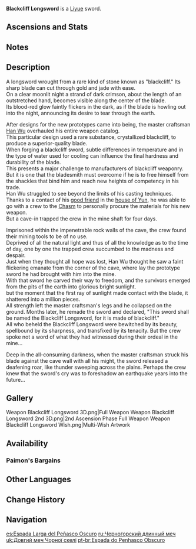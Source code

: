 {{Weapon Infobox
|id             = 11408
|image          = <gallery>
Weapon Blackcliff Longsword.png|Base
Weapon Blackcliff Longsword 2nd.png|2nd Ascension
</gallery>
|type           = Sword
|series         = Blackcliff
|releaseDate    = 2020-11-01
|rarity         = 4
|base_atk       = 44
|2nd_stat_type  = CRIT DMG
|2nd_stat       = 8%
|passive        = Press the Advantage
|effect         = After defeating an opponent, ATK is increased by (var1)% for 30s. This effect has a maximum of 3 stacks, and the duration of each stack is independent of the others.
|eff_rank1_var1 = 12
|eff_rank2_var1 = 15
|eff_rank3_var1 = 18
|eff_rank4_var1 = 21
|eff_rank5_var1 = 24
|eff_att1       = ATK
|obtain         = Paimon's Bargains
}}
{{Description|A sword made of blackstone. It has a dark crimson glow on its black blade.}}
'''Blackcliff Longsword''' is a [[Liyue]] sword.

==Ascensions and Stats==
{{Weapon Ascensions and Stats
|ascendMat1 = Luminous Sands from Guyun
|ascendMat2 = Lustrous Stone from Guyun
|ascendMat3 = Relic from Guyun
|ascendMat4 = Divine Body from Guyun
|bossMat1   = Hunter's Sacrificial Knife
|bossMat2   = Agent's Sacrificial Knife
|bossMat3   = Inspector's Sacrificial Knife
|commonMat1 = Firm Arrowhead
|commonMat2 = Sharp Arrowhead
|commonMat3 = Weathered Arrowhead
}}

==Notes==
{{Transclude|Blackcliff Series|Notes}}

==Description==
A longsword wrought from a rare kind of stone known as "blackcliff." Its sharp blade can cut through gold and jade with ease.<br />
On a clear moonlit night a strand of dark crimson, about the length of an outstretched hand, becomes visible along the center of the blade.<br />
Its blood-red glow faintly flickers in the dark, as if the blade is howling out into the night, announcing its desire to tear through the earth.

After designs for the new prototypes came into being, the master craftsman [[Han Wu]] overhauled his entire weapon catalog.<br />
This particular design used a rare substance, crystallized blackcliff, to produce a superior-quality blade.<br />
When forging a blackcliff sword, subtle differences in temperature and in the type of water used for cooling can influence the final hardness and durability of the blade.<br />
This presents a major challenge to manufacturers of blackcliff weaponry. But it is one that the bladesmith must overcome if he is to free himself from the shackles that bind him and reach new heights of competency in his trade.<br />
Han Wu struggled to see beyond the limits of his casting techniques. Thanks to a contact of his [[Yun Hui|good friend]] in the [[Yun Family|house of Yun]], he was able to go with a crew to the [[The Chasm|Chasm]] to personally procure the materials for his new weapon.<br />
But a cave-in trapped the crew in the mine shaft for four days.

Imprisoned within the impenetrable rock walls of the cave, the crew found their mining tools to be of no use.<br />
Deprived of all the natural light and thus of all the knowledge as to the time of day, one by one the trapped crew succumbed to the madness and despair.<br />
Just when they thought all hope was lost, Han Wu thought he saw a faint flickering emanate from the corner of the cave, where lay the prototype sword he had brought with him into the mine.<br />
With that sword he carved their way to freedom, and the survivors emerged from the pits of the earth into glorious bright sunlight.<br />
but the moment that the first ray of sunlight made contact with the blade, it shattered into a million pieces.<br />
All strength left the master craftsman's legs and he collapsed on the ground. Months later, he remade the sword and declared, "This sword shall be named the Blackcliff Longsword, for it is made of blackcliff."<br />
All who beheld the Blackcliff Longsword were bewitched by its beauty, spellbound by its sharpness, and transfixed by its tenacity. But the crew spoke not a word of what they had witnessed during their ordeal in the mine...

Deep in the all-consuming darkness, when the master craftsman struck his blade against the cave wall with all his might, the sword released a deafening roar, like thunder sweeping across the plains. Perhaps the crew knew that the sword's cry was to foreshadow an earthquake years into the future...

==Gallery==
<gallery hideaddbutton="true" captionalign="center">
Weapon Blackcliff Longsword 3D.png|Full Weapon
Weapon Blackcliff Longsword 2nd 3D.png|2nd Ascension Phase Full Weapon
Weapon Blackcliff Longsword Wish.png|Multi-Wish Artwork
</gallery>

==Availability==
===Paimon's Bargains===
{{Paimon's Bargains History}}

==Other Languages==
{{Other Languages
|en      = Blackcliff Longsword
|zhs     = 黑岩长剑
|zhs_rm  = Hēiyán Chángjiàn
|zht     = 黑岩長劍
|zht_rm  = Hēiyán Chángjiàn
|zh_tl   = {{Lex|Blackcliff|zh}} Longsword
|ja      = 黒岩の長剣
|ja_rm   = Kokugan no Chouken{{Assumed}}
|ja_tl   = {{Lex|Blackcliff|ja}} Longsword
|ko      = {{tt|흑암|黑岩}} {{tt|장검|長劍}}
|ko_rm   = Heuk'am Janggeom
|ko_tl   = {{Lex|Blackcliff|ko}} Longsword
|es      = Espada Larga del Peñasco Oscuro
|es_tl   = {{Lex|Blackcliff|es}} Longsword
|fr      = Épée longue de Rochenoire
|fr_tl   = {{Lex|Blackcliff|fr}} Longsword
|ru      = Черногорский длинный меч
|ru_tl   = {{Lex|Blackcliff|ru}} Longsword
|th      = Blackcliff Longsword
|vi      = {{tt|Hắc Nham Trường Kiếm|黑岩長劍}}
|vi_tl   = {{Lex|Blackcliff|vi}} Longsword
|de      = Schwarzstein-Langschwert
|de_tl   = {{Lex|Blackcliff|de}} Longsword
|id      = Blackcliff Longsword
|pt      = Espada do Penhasco Obscuro
|pt_tl   = {{Lex|Blackcliff|pt}} Longsword
}}

==Change History==
{{Change History|1.0}}

==Navigation==
{{Weapons by Series Navbox|series=Blackcliff}}
{{Weapon Navbox|type=Swords}}

[[es:Espada Larga del Peñasco Oscuro]]
[[ru:Черногорский длинный меч]]
[[uk:Довгий меч Чорної скелі]]
[[pt-br:Espada do Penhasco Obscuro]]